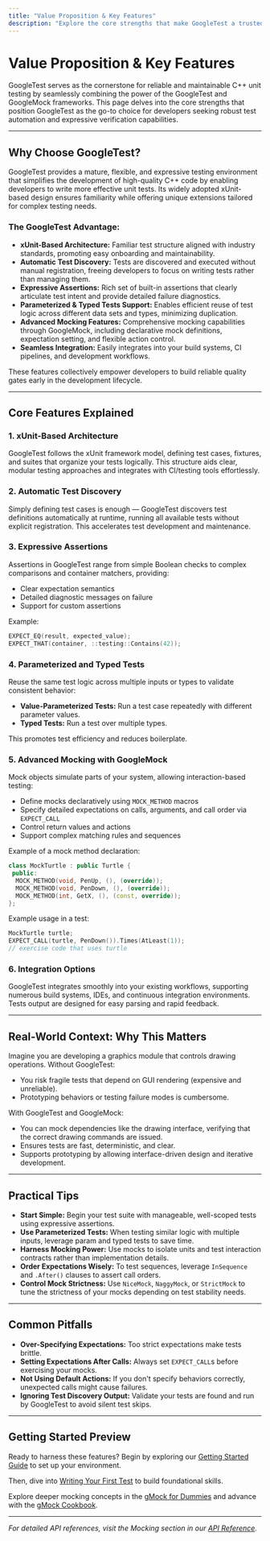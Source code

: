 ```yaml
---
title: "Value Proposition & Key Features"
description: "Explore the core strengths that make GoogleTest a trusted choice: xUnit-based architecture, automatic test discovery, expressive assertions, support for parameterized and type-parameterized tests, advanced mocking features, and integration options for various development workflows."
---
```


# Value Proposition & Key Features

GoogleTest serves as the cornerstone for reliable and maintainable C++ unit testing by seamlessly combining the power of the GoogleTest and GoogleMock frameworks. This page delves into the core strengths that position GoogleTest as the go-to choice for developers seeking robust test automation and expressive verification capabilities.

---

## Why Choose GoogleTest?

GoogleTest provides a mature, flexible, and expressive testing environment that simplifies the development of high-quality C++ code by enabling developers to write more effective unit tests. Its widely adopted xUnit-based design ensures familiarity while offering unique extensions tailored for complex testing needs.

### The GoogleTest Advantage:

- **xUnit-Based Architecture:** Familiar test structure aligned with industry standards, promoting easy onboarding and maintainability.
- **Automatic Test Discovery:** Tests are discovered and executed without manual registration, freeing developers to focus on writing tests rather than managing them.
- **Expressive Assertions:** Rich set of built-in assertions that clearly articulate test intent and provide detailed failure diagnostics.
- **Parameterized & Typed Tests Support:** Enables efficient reuse of test logic across different data sets and types, minimizing duplication.
- **Advanced Mocking Features:** Comprehensive mocking capabilities through GoogleMock, including declarative mock definitions, expectation setting, and flexible action control.
- **Seamless Integration:** Easily integrates into your build systems, CI pipelines, and development workflows.

These features collectively empower developers to build reliable quality gates early in the development lifecycle.

---

## Core Features Explained

### 1. xUnit-Based Architecture
GoogleTest follows the xUnit framework model, defining test cases, fixtures, and suites that organize your tests logically. This structure aids clear, modular testing approaches and integrates with CI/testing tools effortlessly.

### 2. Automatic Test Discovery
Simply defining test cases is enough — GoogleTest discovers test definitions automatically at runtime, running all available tests without explicit registration. This accelerates test development and maintenance.

### 3. Expressive Assertions
Assertions in GoogleTest range from simple Boolean checks to complex comparisons and container matchers, providing:

- Clear expectation semantics
- Detailed diagnostic messages on failure
- Support for custom assertions

Example:
```cpp
EXPECT_EQ(result, expected_value);
EXPECT_THAT(container, ::testing::Contains(42));
```

### 4. Parameterized and Typed Tests
Reuse the same test logic across multiple inputs or types to validate consistent behavior:

- **Value-Parameterized Tests:** Run a test case repeatedly with different parameter values.
- **Typed Tests:** Run a test over multiple types.

This promotes test efficiency and reduces boilerplate.

### 5. Advanced Mocking with GoogleMock
Mock objects simulate parts of your system, allowing interaction-based testing:

- Define mocks declaratively using `MOCK_METHOD` macros
- Specify detailed expectations on calls, arguments, and call order via `EXPECT_CALL`
- Control return values and actions
- Support complex matching rules and sequences

Example of a mock method declaration:
```cpp
class MockTurtle : public Turtle {
 public:
  MOCK_METHOD(void, PenUp, (), (override));
  MOCK_METHOD(void, PenDown, (), (override));
  MOCK_METHOD(int, GetX, (), (const, override));
};
```

Example usage in a test:
```cpp
MockTurtle turtle;
EXPECT_CALL(turtle, PenDown()).Times(AtLeast(1));
// exercise code that uses turtle
```

### 6. Integration Options
GoogleTest integrates smoothly into your existing workflows, supporting numerous build systems, IDEs, and continuous integration environments. Tests output are designed for easy parsing and rapid feedback.

---

## Real-World Context: Why This Matters

Imagine you are developing a graphics module that controls drawing operations. Without GoogleTest:

- You risk fragile tests that depend on GUI rendering (expensive and unreliable).
- Prototyping behaviors or testing failure modes is cumbersome.

With GoogleTest and GoogleMock:

- You can mock dependencies like the drawing interface, verifying that the correct drawing commands are issued.
- Ensures tests are fast, deterministic, and clear.
- Supports prototyping by allowing interface-driven design and iterative development.

---

## Practical Tips

- **Start Simple:** Begin your test suite with manageable, well-scoped tests using expressive assertions.
- **Use Parameterized Tests:** When testing similar logic with multiple inputs, leverage param and typed tests to save time.
- **Harness Mocking Power:** Use mocks to isolate units and test interaction contracts rather than implementation details.
- **Order Expectations Wisely:** To test sequences, leverage `InSequence` and `.After()` clauses to assert call orders.
- **Control Mock Strictness:** Use `NiceMock`, `NaggyMock`, or `StrictMock` to tune the strictness of your mocks depending on test stability needs.

---

## Common Pitfalls

- **Over-Specifying Expectations:** Too strict expectations make tests brittle.
- **Setting Expectations After Calls:** Always set `EXPECT_CALL`s before exercising your mocks.
- **Not Using Default Actions:** If you don't specify behaviors correctly, unexpected calls might cause failures.
- **Ignoring Test Discovery Output:** Validate your tests are found and run by GoogleTest to avoid silent test skips.

---

## Getting Started Preview

Ready to harness these features? Begin by exploring our [Getting Started Guide](/getting-started/preparation-installation/installation-methods) to set up your environment.

Then, dive into [Writing Your First Test](/guides/getting-started/writing-your-first-test) to build foundational skills.

Explore deeper mocking concepts in the [gMock for Dummies](docs/gmock_for_dummies.md) and advance with the [gMock Cookbook](docs/gmock_cook_book.md).

---

_For detailed API references, visit the Mocking section in our [API Reference](https://google.github.io/googletest/reference/mocking-framework.html)._
